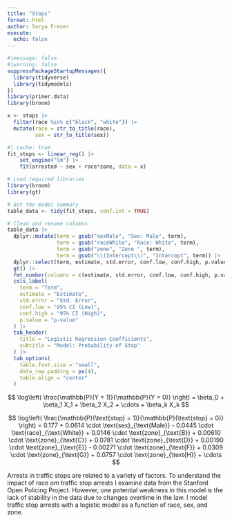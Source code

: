 ```yaml
---
title: "Stops"
format: html
author: Surya Fraser
execute: 
  echo: false
---
```



```r
#|message: false
#|warning: false
suppressPackageStartupMessages({
  library(tidyverse)
  library(tidymodels)
})
library(primer.data)
library(broom)
```

```r
x <- stops |>
  filter(race %in% c("black", "white")) |>
  mutate(race = str_to_title(race), 
         sex = str_to_title(sex))
```

```r
#| cache: true
fit_stops <- linear_reg() |>
    set_engine("lm") |>
    fit(arrested ~ sex + race*zone, data = x)
```

```r
# Load required libraries
library(broom)
library(gt)

# Get the model summary
table_data <- tidy(fit_stops, conf.int = TRUE)

# Clean and rename columns
table_data |>
  dplyr::mutate(term = gsub("sexMale", "Sex: Male", term),
                term = gsub("raceWhite", "Race: White", term),
                term = gsub("zone", "Zone ", term),
                term = gsub("\\(Intercept\\)", "Intercept", term)) |>
  dplyr::select(term, estimate, std.error, conf.low, conf.high, p.value) |>
  gt() |>
  fmt_number(columns = c(estimate, std.error, conf.low, conf.high, p.value), decimals = 4) |>
  cols_label(
    term = "Term",
    estimate = "Estimate",
    std.error = "Std. Error",
    conf.low = "95% CI (Low)",
    conf.high = "95% CI (High)",
    p.value = "p-value"
  ) |>
  tab_header(
    title = "Logistic Regression Coefficients",
    subtitle = "Model: Probability of Stop"
  ) |>
  tab_options(
    table.font.size = "small",
    data_row.padding = px(4),
    table.align = "center"
  )

```

$$
\log\left( \frac{\mathbb{P}(Y = 1)}{\mathbb{P}(Y = 0)} \right) = \beta_0 + \beta_1 X_1 + \beta_2 X_2 + \cdots + \beta_k X_k
$$

$$
\log\left( \frac{\mathbb{P}(\text{stop} = 1)}{\mathbb{P}(\text{stop} = 0)} \right)
= 0.177 
+ 0.0614 \cdot \text{sex}_{\text{Male}}
- 0.0445 \cdot \text{race}_{\text{White}}
+ 0.0146 \cdot \text{zone}_{\text{B}}
+ 0.00610 \cdot \text{zone}_{\text{C}}
+ 0.0781 \cdot \text{zone}_{\text{D}}
+ 0.00190 \cdot \text{zone}_{\text{E}}
- 0.00271 \cdot \text{zone}_{\text{F}}
+ 0.0309 \cdot \text{zone}_{\text{G}}
+ 0.0757 \cdot \text{zone}_{\text{H}}
+ \cdots
$$

Arrests in traffic stops are related to a variety of factors. To understand the impact of race om traffic stop arrests I examine data from the Stanford Open Policing Project. However, one potential weakness in this model is the lack of stability in the data due to changes overtime in the law. I model traffic stop arrests with a logistic model as a function of race, sex, and zone.
